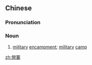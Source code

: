 {{also|营寨}}
==Chinese==
{{zh-forms|s=营寨}}

===Pronunciation===
{{zh-pron
|m=yíngzhài
|cat=n
}}

===Noun===
{{zh-noun}}

# {{lb|zh|archaic}} [[military]] [[encampment]]; [[military]] [[camp]]

[[zh:營寨]]